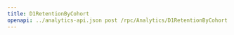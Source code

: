 ---
title: D1RetentionByCohort
openapi: ../analytics-api.json post /rpc/Analytics/D1RetentionByCohort
---
